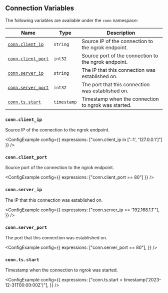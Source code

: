 
## Connection Variables

The following variables are available under the `conn` namespace:

| Name                                   | Type        | Description                                          |
| -------------------------------------- | ----------- | ---------------------------------------------------- |
| [`conn.client_ip`](#connclient_ip)     | `string`    | Source IP of the connection to the ngrok endpoint.   |
| [`conn.client_port`](#connclient_port) | `int32`     | Source port of the connection to the ngrok endpoint. |
| [`conn.server_ip`](#connserver_ip)     | `string`    | The IP that this connection was established on.      |
| [`conn.server_port`](#connserver_port) | `int32`     | The port that this connection was established on.    |
| [`conn.ts.start`](#conntsstart)        | `timestamp` | Timestamp when the connection to ngrok was started.  |

### `conn.client_ip`

Source IP of the connection to the ngrok endpoint.

<ConfigExample
	config={{ expressions: ["conn.client_ip in ['::1', '127.0.0.1']"] }}
/>

### `conn.client_port`

Source port of the connection to the ngrok endpoint.

<ConfigExample config={{ expressions: ["conn.client_port == 80"] }} />

### `conn.server_ip`

The IP that this connection was established on.

<ConfigExample
	config={{
		expressions: ["conn.server_ip == '192.168.1.1'"],
	}}
/>

### `conn.server_port`

The port that this connection was established on.

<ConfigExample
	config={{
		expressions: ["conn.server_port == 80"],
	}}
/>

### `conn.ts.start`

Timestamp when the connection to ngrok was started.

<ConfigExample
	config={{
		expressions: ["conn.ts.start > timestamp('2023-12-31T00:00:00Z')"],
	}}
/>
